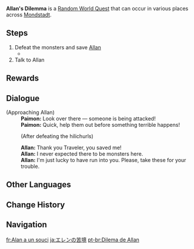 {{Quest Infobox
|id            = 30006
|type          = World
|group         = Random World
|image         = Random World Allan's Dilemma.png
|caption       = Hilichurl version
|startLocation = [[Windwail Highland]], [[Mondstadt]]
|region        = Mondstadt
|area          = Windwail Highland
|otherRewards  = 
*AR Dependent Rewards
|characters    = Allan; Paimon; Traveler
}}
'''Allan's Dilemma''' is a [[Random World Quest]] that can occur in various places across [[Mondstadt]].

==Steps==
# Defeat the monsters and save [[Allan]]
#* {{Enemy|Hilichurl|x=3}}
# Talk to Allan

==Rewards==
{{Transclude|Random Event|Rewards}}
==Dialogue==
{{Quest Description|Allan is in trouble.}}
{{Dialogue Start}}
;(Approaching Allan)
:'''Paimon:''' Look over there &mdash; someone is being attacked!
:'''Paimon:''' Quick, help them out before something terrible happens!
:;(After defeating the hilichurls)
:'''Allan:''' Thank you Traveler, you saved me!
:'''Allan:''' I never expected there to be monsters here.
:'''Allan:''' I'm just lucky to have run into you. Please, take these for your trouble.
{{Dialogue End}}

==Other Languages==
{{Other Languages
|en      = Allan's Dilemma
|zhs     = 艾伦的困境
|zhs_rm  = Àilún de Kùnjìng
|zht     = 艾倫的困境
|zht_rm  = Àilún de Kùnjìng
|zh_tl   = Allan's Dilemma
|ja      = エレンの苦境
|ja_rm   = Eren no Kukyou
|ja_tl   = Allan's Difficult Situation
|ko      = 앨런의 곤경
|ko_rm   = Aelleon-ui Gongyeong
|ko_tl   = Allan's Trouble
|es      = El problema de Allan
|es_tl   = Allan's Problem
|fr      = Alan a un souci
|fr_tl   = Alan Has a Problem
|ru      = Аллан в беде
|ru_tl   = Allan In Trouble
|th      = สถานการณ์ยากลำบากของ Allan
|th_rm   = 
|th_tl   = 
|vi      = Tình thế khó khăn của Allan
|vi_tl   = 
|de      = Allan in der Klemme
|de_tl   = Allan in a Bind
|id      = Dilema Allan
|id_tl   = Allan's Dilemma
|pt      = Dilema de Allan
|pt_tl   = Allan's Dilemma
|tr      = Allan'ın Başı Belada
|tr_tl   = 
|it      = Il dilemma di Allan
|it_tl   = Allan's Dilemma
}}

==Change History==
{{Change History|1.0}}

==Navigation==
{{Quests by Type Navbox|type=Random World Quests}}

[[fr:Alan a un souci]]
[[ja:エレンの苦境]]
[[pt-br:Dilema de Allan]]